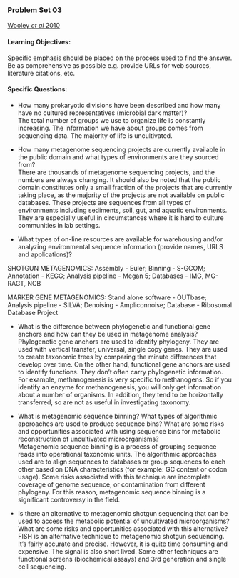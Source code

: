### Problem Set 03
[Wooley *et al* 2010](https://www.ncbi.nlm.nih.gov/pmc/articles/PMC2829047/)

#### Learning Objectives:
Specific emphasis should be placed on the process used to find the answer. Be as comprehensive as possible e.g. provide URLs for web sources, literature citations, etc.  

#### Specific Questions:
* How many prokaryotic divisions have been described and how many have no cultured representatives (microbial dark matter)?  
The total number of groups we use to organize life is constantly increasing. The information we have about groups comes from sequencing data. The majority of life is uncultivated.

* How many metagenome sequencing projects are currently available in the public domain and what types of environments are they sourced from?  
There are thousands of metagenome sequencing projects, and the numbers are always changing. It should also be noted that the public domain constitutes only a small fraction of the projects that are currently taking place, as the majority of the projects are not available on public databases. These projects are sequences from all types of environments including sediments, soil, gut, and aquatic environments. They are especially useful in circumstances where it is hard to culture communities in lab settings. 

* What types of on-line resources are available for warehousing and/or analyzing environmental sequence information (provide names, URLS and applications)?  

SHOTGUN METAGENOMICS: 
Assembly - Euler;
Binning - S-GCOM;
Annotation - KEGG;
Analysis pipeline - Megan 5;
Databases - IMG, MG-RAGT, NCB 

MARKER GENE METAGENOMICS:
Stand alone software - OUTbase;
Analysis pipeline - SILVA;
Denoising - Ampliconnoise;
Database - Ribosomal Database Project

* What is the difference between phylogenetic and functional gene anchors and how can they be used in metagenome analysis?  
Phylogenetic gene anchors are used to identify phylogeny. They are used with vertical transfer, universal, single copy genes. They are used to create taxonomic trees by comparing the minute differences that develop over time. On the other hand, functional gene anchors are used to identify functions. They don’t often carry phylogenetic information. For example, methanogenesis is very specific to methanogens. So if you identify an enzyme for methanogenesis, you will only get information about a number of organisms. In addition, they tend to be horizontally transferred, so are not as useful in investigating taxonomy. 

* What is metagenomic sequence binning? What types of algorithmic approaches are used to produce sequence bins? What are some risks and opportunities associated with using sequence bins for metabolic reconstruction of uncultivated microorganisms?  
Metagenomic sequence binning is a process of grouping sequence reads into operational taxonomic units. The algorithmic approaches used are to align sequences to databases or group sequences to each other based on DNA characteristics (for example: GC content or codon usage). Some risks associated with this technique are incomplete coverage of genome sequence, or contamination from different phylogeny. For this reason, metagenomic sequence binning is a significant controversy in the field. 

* Is there an alternative to metagenomic shotgun sequencing that can be used to access the metabolic potential of uncultivated microorganisms? What are some risks and opportunities associated with this alternative?  
FISH is an alternative technique to metagenomic shotgun sequencing. It’s fairly accurate and precise. However, it is quite time consuming and expensive. The signal is also short lived. Some other techniques are functional screens (biochemical assays) and 3rd generation and single cell sequencing. 
